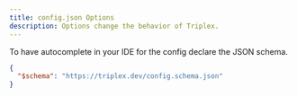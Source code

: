 ```yaml
---
title: config.json Options
description: Options change the behavior of Triplex.
---
```


<KnowledgeCallout>
To have autocomplete in your IDE for the config declare the JSON schema.

```json filename=".triplex/config.json"
{
  "$schema": "https://triplex.dev/config.schema.json"
}
```

</KnowledgeCallout>
